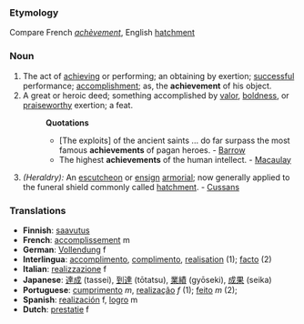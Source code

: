 ===Etymology===
Compare French ''[[achèvement]]'', English [[hatchment]]
===Noun===
#The act of [[achieving]] or performing; an obtaining by exertion; [[successful]] performance; [[accomplishment]]; as, the '''achievement''' of his object.
# A great or heroic deed; something accomplished by [[valor]], [[boldness]], or [[praiseworthy]] exertion; a feat.
#:'''Quotations'''
#:*[The exploits] of the ancient saints ... do far surpass the most famous '''achievements''' of pagan heroes. - [[Barrow]]
#:*The highest '''achievements''' of the human intellect. - [[Macaulay]]
#''(Heraldry):'' An [[escutcheon]] or [[ensign]] [[armorial]]; now generally applied to the funeral shield commonly called [[hatchment]]. - [[Cussans]]

=== Translations ===
*'''Finnish''': [[saavutus]]
*'''French''': [[accomplissement]] m
*'''German''': [[Vollendung]] f
*'''Interlingua''': [[accomplimento]], [[complimento]], [[realisation]] (1); [[facto]] (2)
*'''Italian''': [[realizzazione]] f
*'''Japanese''': [[達成]] (tassei), [[到達]] (tōtatsu), [[業績]] (gyōseki), [[成果]] (seika)
*'''Portuguese''': [[cumprimento]] ''m'', [[realização]] ''f'' (1); [[feito]] ''m'' (2); 
*'''Spanish''': [[realización]] f, [[logro]] m
*'''Dutch''': [[prestatie]] f